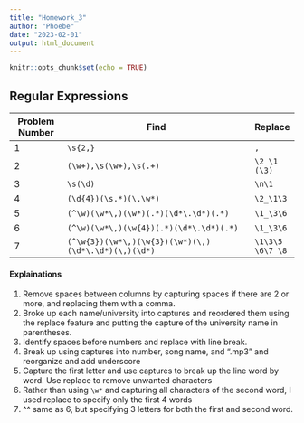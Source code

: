 ```yaml
---
title: "Homework_3"
author: "Phoebe"
date: "2023-02-01"
output: html_document
---
```


```r
knitr::opts_chunk$set(echo = TRUE)
```




## Regular Expressions

Problem Number | Find                                                  | Replace 
---------------|-------------------------------------------------------|--------
1              |`\s{2,}`                                               |`,`
2              |`(\w+),\s(\w+),\s(.+)`                                 |`\2 \1 (\3)`
3              |`\s(\d)`                                               |`\n\1`
4              |`(\d{4})(\s.*)(\.\w*)`                                 |`\2_\1\3`
5              |`(^\w)(\w*\,)(\w*)(.*)(\d*\.\d*)(.*)`                  |`\1_\3\6`
6              |`(^\w)(\w*\,)(\w{4})(.*)(\d*\.\d*)(.*)`                |`\1_\3\6`
7              |`(^\w{3})(\w*\,)(\w{3})(\w*)(\,)(\d*\.\d*)(\,)(\d*)`   |`\1\3\5 \6\7 \8`

#### Explainations
1. Remove spaces between columns by capturing spaces if there are 2 or more, and replacing them with a comma.
2. Broke up each name/university into captures and reordered them using the replace feature and putting the capture of the university name in parentheses.
3. Identify spaces before numbers and replace with line break.
4. Break up using captures into number, song name, and ".mp3" and reorganize and add underscore
5. Capture the first letter and use captures to break up the line word by word. Use replace to remove unwanted characters
6. Rather than using `\w*` and capturing all characters of the second word, I used replace to specify only the first 4 words
7. ^^ same as 6, but specifying 3 letters for both the first and second word.

